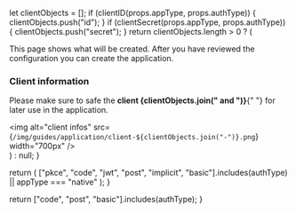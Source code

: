 
  let clientObjects = [];
  if (clientID(props.appType, props.authType)) {
    clientObjects.push("id");
  }
  if (clientSecret(props.appType, props.authType)) {
    clientObjects.push("secret");
  }
  return clientObjects.length > 0 ? (
    <div>
      <p>
        This page shows what will be created. After you have reviewed the
        configuration you can create the application.
      </p>
      <h3>Client information</h3>
      <p>
        Please make sure to safe the <b>client {clientObjects.join(" and ")}</b>{" "}
        for later use in the application.
      </p>
      <img
        alt="client infos"
        src={`/img/guides/application/client-${clientObjects.join("-")}.png`}
        width="700px"
      />
    </div>
  ) : null;
}

  return (
    ["pkce", "code", "jwt", "post", "implicit", "basic"].includes(authType) ||
    appType === "native"
  );
}

  return ["code", "post", "basic"].includes(authType);
}
